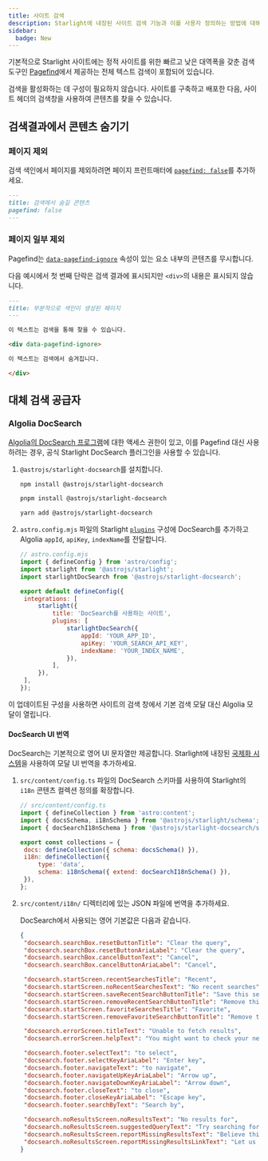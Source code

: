 ```yaml
---
title: 사이트 검색
description: Starlight에 내장된 사이트 검색 기능과 이를 사용자 정의하는 방법에 대해 알아보세요.
sidebar:
  badge: New
---
```



기본적으로 Starlight 사이트에는 정적 사이트를 위한 빠르고 낮은 대역폭을 갖춘 검색 도구인 [Pagefind](https://pagefind.app/)에서 제공하는 전체 텍스트 검색이 포함되어 있습니다.

검색을 활성화하는 데 구성이 필요하지 않습니다. 사이트를 구축하고 배포한 다음, 사이트 헤더의 검색창을 사용하여 콘텐츠를 찾을 수 있습니다.

## 검색결과에서 콘텐츠 숨기기

### 페이지 제외

검색 색인에서 페이지를 제외하려면 페이지 프런트매터에 [`pagefind: false`](/ko/reference/frontmatter/#pagefind)를 추가하세요.

```md title="src/content/docs/not-indexed.md" ins={3}
---
title: 검색에서 숨길 콘텐츠
pagefind: false
---
```

### 페이지 일부 제외

Pagefind는 [`data-pagefind-ignore`](https://pagefind.app/docs/indexing/#removing-individual-elements-from-the-index) 속성이 있는 요소 내부의 콘텐츠를 무시합니다.

다음 예시에서 첫 번째 단락은 검색 결과에 표시되지만 `<div>`의 내용은 표시되지 않습니다.

```md title="src/content/docs/partially-indexed.md" ins="data-pagefind-ignore"
---
title: 부분적으로 색인이 생성된 페이지
---

이 텍스트는 검색을 통해 찾을 수 있습니다.

<div data-pagefind-ignore>

이 텍스트는 검색에서 숨겨집니다.

</div>
```

## 대체 검색 공급자

### Algolia DocSearch

[Algolia의 DocSearch 프로그램](https://docsearch.algolia.com/)에 대한 액세스 권한이 있고, 이를 Pagefind 대신 사용하려는 경우, 공식 Starlight DocSearch 플러그인을 사용할 수 있습니다.

1. `@astrojs/starlight-docsearch`를 설치합니다.

   <Tabs>

   <TabItem label="npm">

   ```sh
   npm install @astrojs/starlight-docsearch
   ```

   </TabItem>

   <TabItem label="pnpm">

   ```sh
   pnpm install @astrojs/starlight-docsearch
   ```

   </TabItem>

   <TabItem label="Yarn">

   ```sh
   yarn add @astrojs/starlight-docsearch
   ```

   </TabItem>

   </Tabs>

2. `astro.config.mjs` 파일의 Starlight [`plugins`](/ko/reference/configuration/#plugins) 구성에 DocSearch를 추가하고 Algolia `appId`, `apiKey`, `indexName`를 전달합니다.

   ```js ins={4,10-16}
   // astro.config.mjs
   import { defineConfig } from 'astro/config';
   import starlight from '@astrojs/starlight';
   import starlightDocSearch from '@astrojs/starlight-docsearch';

   export default defineConfig({
   	integrations: [
   		starlight({
   			title: 'DocSearch를 사용하는 사이트',
   			plugins: [
   				starlightDocSearch({
   					appId: 'YOUR_APP_ID',
   					apiKey: 'YOUR_SEARCH_API_KEY',
   					indexName: 'YOUR_INDEX_NAME',
   				}),
   			],
   		}),
   	],
   });
   ```

이 업데이트된 구성을 사용하면 사이트의 검색 창에서 기본 검색 모달 대신 Algolia 모달이 열립니다.

#### DocSearch UI 번역

DocSearch는 기본적으로 영어 UI 문자열만 제공합니다. 
Starlight에 내장된 [국제화 시스템](/ko/guides/i18n/#starlight-ui-번역)을 사용하여 모달 UI 번역을 추가하세요.

1. `src/content/config.ts` 파일의 DocSearch 스키마를 사용하여 Starlight의 `i18n` 콘텐츠 컬렉션 정의를 확장합니다.

   ```js ins={4} ins=/{ extend: .+ }/
   // src/content/config.ts
   import { defineCollection } from 'astro:content';
   import { docsSchema, i18nSchema } from '@astrojs/starlight/schema';
   import { docSearchI18nSchema } from '@astrojs/starlight-docsearch/schema';

   export const collections = {
   	docs: defineCollection({ schema: docsSchema() }),
   	i18n: defineCollection({
   		type: 'data',
   		schema: i18nSchema({ extend: docSearchI18nSchema() }),
   	}),
   };
   ```

2. `src/content/i18n/` 디렉터리에 있는 JSON 파일에 번역을 추가하세요.

   DocSearch에서 사용되는 영어 기본값은 다음과 같습니다.

   ```json title="src/content/i18n/en.json"
   {
   	"docsearch.searchBox.resetButtonTitle": "Clear the query",
   	"docsearch.searchBox.resetButtonAriaLabel": "Clear the query",
   	"docsearch.searchBox.cancelButtonText": "Cancel",
   	"docsearch.searchBox.cancelButtonAriaLabel": "Cancel",

   	"docsearch.startScreen.recentSearchesTitle": "Recent",
   	"docsearch.startScreen.noRecentSearchesText": "No recent searches",
   	"docsearch.startScreen.saveRecentSearchButtonTitle": "Save this search",
   	"docsearch.startScreen.removeRecentSearchButtonTitle": "Remove this search from history",
   	"docsearch.startScreen.favoriteSearchesTitle": "Favorite",
   	"docsearch.startScreen.removeFavoriteSearchButtonTitle": "Remove this search from favorites",

   	"docsearch.errorScreen.titleText": "Unable to fetch results",
   	"docsearch.errorScreen.helpText": "You might want to check your network connection.",

   	"docsearch.footer.selectText": "to select",
   	"docsearch.footer.selectKeyAriaLabel": "Enter key",
   	"docsearch.footer.navigateText": "to navigate",
   	"docsearch.footer.navigateUpKeyAriaLabel": "Arrow up",
   	"docsearch.footer.navigateDownKeyAriaLabel": "Arrow down",
   	"docsearch.footer.closeText": "to close",
   	"docsearch.footer.closeKeyAriaLabel": "Escape key",
   	"docsearch.footer.searchByText": "Search by",

   	"docsearch.noResultsScreen.noResultsText": "No results for",
   	"docsearch.noResultsScreen.suggestedQueryText": "Try searching for",
   	"docsearch.noResultsScreen.reportMissingResultsText": "Believe this query should return results?",
   	"docsearch.noResultsScreen.reportMissingResultsLinkText": "Let us know."
   }
   ```
